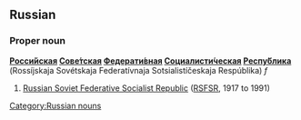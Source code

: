 ==Russian==
[[Category:Russian nouns]]
===Proper noun===
'''[[российский|Росси́йская]] [[советский|Сове́тская]] [[федеративный|Федерати́вная]] [[социалистический|Социалисти́ческая]] [[республика|Респу́блика]]''' (Rossíjskaja Sovétskaja Federatívnaja Sotsialistíčeskaja Respúblika) ''f''

#[[Russian Soviet Federative Socialist Republic]] ([[RSFSR]], 1917 to 1991)